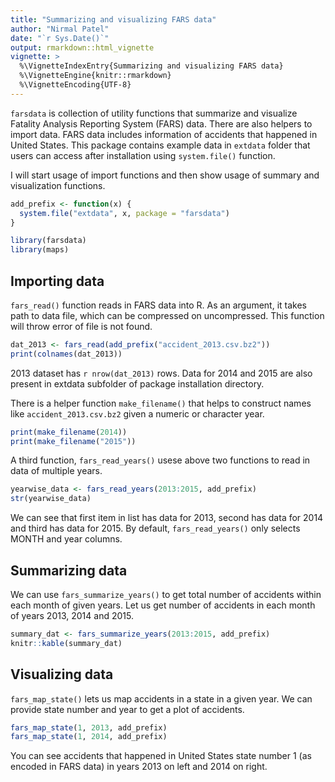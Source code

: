 ```yaml
---
title: "Summarizing and visualizing FARS data"
author: "Nirmal Patel"
date: "`r Sys.Date()`"
output: rmarkdown::html_vignette
vignette: >
  %\VignetteIndexEntry{Summarizing and visualizing FARS data}
  %\VignetteEngine{knitr::rmarkdown}
  %\VignetteEncoding{UTF-8}
---
```


`farsdata` is collection of utility functions that summarize and visualize Fatality Analysis Reporting System (FARS) data. There are also helpers to import data. FARS data includes information of accidents that happened in United States. This package contains example data in `extdata` folder that users can access after installation using `system.file()` function.

I will start usage of import functions and then show usage of summary and visualization functions.

```r
add_prefix <- function(x) {
  system.file("extdata", x, package = "farsdata")
}
```

```r
library(farsdata)
library(maps)
```


## Importing data

`fars_read()` function reads in FARS data into R. As an argument, it takes path to data file, which can be compressed on uncompressed. This function will throw error of file is not found.

```r
dat_2013 <- fars_read(add_prefix("accident_2013.csv.bz2"))
print(colnames(dat_2013))
```

2013 dataset has `r nrow(dat_2013)` rows. Data for 2014 and 2015 are also present in extdata subfolder of package installation directory.

There is a helper function `make_filename()` that helps to construct names like `accident_2013.csv.bz2` given a numeric or character year.

```r
print(make_filename(2014))
print(make_filename("2015"))
```

A third function, `fars_read_years()` usese above two functions to read in data of multiple years.

```r
yearwise_data <- fars_read_years(2013:2015, add_prefix)
str(yearwise_data)
```

We can see that first item in list has data for 2013, second has data for 2014 and third has data for 2015. By default, `fars_read_years()` only selects MONTH and year columns.

## Summarizing data

We can use `fars_summarize_years()` to get total number of accidents within each month of given years. Let us get number of accidents in each month of years 2013, 2014 and 2015.

```r
summary_dat <- fars_summarize_years(2013:2015, add_prefix)
knitr::kable(summary_dat)
```

## Visualizing data

`fars_map_state()` lets us map accidents in a state in a given year. We can provide state number and year to get a plot of accidents.

```r
fars_map_state(1, 2013, add_prefix)
fars_map_state(1, 2014, add_prefix)
```

You can see accidents that happened in United States state number 1 (as encoded in FARS data) in years 2013 on left and 2014 on right.
